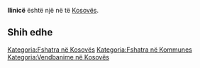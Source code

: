 {{Fshat në 
 | Emri                = Ilinicë
 | EmriAlt                = 
 | NAME_SHORT_FORM=      
 | NAME_GENERIC=      
 | NAME_SORT_NAME_RO=      ILINICE
 | FULL_NAME_RO = Ilinicë
 | FULL_NAME_ND_RO=Ilinice
 | SORT_NAME_RG=ILINICE
 | FULL_NAME_RG=Ilinicë
 | FULL_NAME_ND_RG=Ilinice
 | SRP_NAME_SHORT_FORM=      
 | SRP_NAME_GENERIC=      
 | SRP_NAME_SORT_NAME_RO=      
 | SRP_FULL_NAME_RO = 
 | SRP_FULL_NAME_ND_RO=
 | SRP_SORT_NAME_RG=
 | SRP_FULL_NAME_RG=
 | SRP_FULL_NAME_ND_RG=
 | Emri (Rasa dhanore) = 
 | Figura              = 
 | Shteti              = Kosovo
 | Komuna              = 
 | Kodi postar         = 
 | Sipërfaqja          = 

 | Popullsia           = 

 | Regj. i popullsisë  = 
 | Dend. e popullsisë  = 
 | Faqja zyrtare       = 
 <!--- Koordinatat ----> 
 | Gjerësia            = 42.982778
 | Gjatësia            = 20.706667
 | Lartësia            = 
}}
'''Ilinicë''' është një [[]] në [[]] të [[Kosovës]].

<!-- == Gjeografia == -->
<!-- == Historia == -->
<!-- == Demografia == -->
== Shih edhe ==
{{Komuna }}
{{Kosovo-Administrata-Cung}}

[[Kategoria:Fshatra në Kosovës]]
[[Kategoria:Fshatra në Kommunes ]]
[[Kategoria:Vendbanime në Kosovës]]